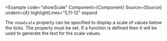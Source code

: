 
<Example
  code="showScale"
  Component={Component}
  Source={Source}
  undent={4}
  highlightLines="5,11-12"
  expand
>
  The `showScale` property can be specified to display a scale of values below
  the ticks.  The <CodeHashLink id="showTicks"/> property must be set.
  If a <CodeHashLink id="displayValue"/> function is defined then it will be
  used to generate the text for the scale values.
</Example>
